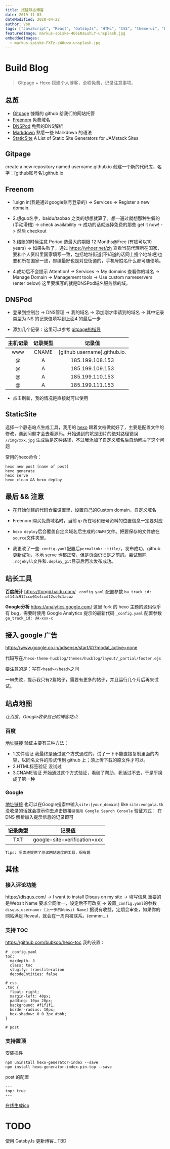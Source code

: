 ```yaml
---
title: 搭建静态博客
date: 2019-11-03
dateModified: 2020-04-22
author: Von
tags: ["JavaScript", "React", "GatsbyJs", "HTML", "CSS", "theme-ui", "Blog", "DNS"]
featuredImage: markus-spiske-466ENaLuhLY-unsplash.jpg
embeddedImages:
  - markus-spiske-FXFz-sW0uwo-unsplash.jpg
---
```



# Build Blog
> Gitpage + Hexo 搭建个人博客，全程免费，记录注意事项。
## 总览

- [Gitpage](https://pages.github.com/) 慷慨的 github 给我们的网站托管
- [Freenom](https://www.freenom.com/) 免费域名
- [DNSPod](https://www.dnspod.cn/) 免费的DNS解析
- [Markdown](https://daringfireball.net/projects/markdown/syntax) 熟悉一些 Markdown 的语法
- [StaticSite](https://www.staticgen.com/) A List of Static Site Generators for JAMstack Sites

## Gitpage

create a new repository named username.github.io
创建一个新的代码库，名字：[github账号名].github.io

## Freenom

- 1.sign in(我是通过google账号登录的) -> Services -> Register a new domain.

- 2.想guo名字，baidu/taobao 之类的想想就算了，想一遍过就想那种生僻的(手动滑稽) -> check availability -> 成功的话就选择免费的那些 get it now! -> 然后 checkout

- 3.结账的时候注意 Period 选最大的期限 12 Months@Free (有钱可以10 years) -> 如果失败了，通过 https://whoer.net/zh 查看当前代理所在国家，要和个人资料里国家填写一致，包括地址街道(不知道的话网上搜个地址吧)也要和所在国家一致，邮编最好也是对应街道的，手机号姓名什么都可随便填。

- 4.成功后不会提示 Attention! -> Services -> My domains 查看你的域名 -> Manage Domain -> Management tools -> Use custom nameservers (enter below) 这里要填写的就是DNSPod域名服务器的域。

## DNSPod

- 登录到控制台 -> DNS管理 -> 我的域名 -> 添加刚才申请到的域名 -> 其中记录类型为 NS 的记录值填写到上面4.的最后一步

- 添加几个记录：这里可以参考 [gitpage的指导](https://help.github.com/en/github/working-with-github-pages/managing-a-custom-domain-for-your-github-pages-site#configuring-an-apex-domain)

| 主机记录 | 记录类型 | 记录值 |
| :-----: | :----: | :---------: |
| www     | CNAME  | [github username].github.io.|
| @       | A      | 185.199.108.153 |
| @       | A      | 185.199.109.153 |
| @       | A      | 185.199.110.153 |
| @       | A      | 185.199.111.153 |

- 点击刷新，我的情况是直接就可以使用


## StaticSite

选择一个静态站点生成工具，我用的 [hexo](https://hexo.io/zh-cn/docs/)
跟着文档做就好了，主要是配置文件的修改，遇到问题才会去看源码。开始遇到的坑是图片的绝对路径错误
`//img/xxx.jpg` 生成后是这种路径，不过我添加了自定义域名后自动解决了这个问题

常用的hexo命令：
```none
hexo new post [name of post]
hexo generate
hexo serve
hexo clean && hexo deploy
```


## 最后 && 注意

- 在开始创建的代码仓库设置里，设置自己的Custom domain，自定义域名

- Freenom 购买免费域名时，当前 ip 所在地和账号资料的位置信息一定要对应

- `hexo deploy`后会覆盖自定义域名后生成的`CNAME`文件。把要保存的文件放在`source`文件夹里。

- 我更改了一些`_config.yaml`配置后`permalink: :title/`，发布成功，github 更新成功，本地 serve 也都正常，但是页面仍旧是之前的。尝试删除 `.nojekyll`文件和`.deploy_git`目录后再次发布成功。


## 站长工具

**百度统计**
https://tongji.baidu.com/
`_config.yaml` 配置参数 `ba_track_id: ol14dc912ccw01s4cxd12ss0c1acwz`

**Google分析**
https://analytics.google.com/
这里 fork 的 hexo 主题的源码似乎有 bug，需要时使用 Google Analytics 提示的最新代码
`_config.yaml` 配置参数 `ga_track_id: UA-xxx-x`

## 接入 google 广告

https://www.google.co.in/adsense/start/#/?modal_active=none

代码写在`/hexo-theme-huxblog/themes/huxblog/layout/_partial/footer.ejs`

要注意的是：写在`<head></head>`之间

一审失败，提示我只有2篇帖子，需要有更多的帖子，并且运行几个月后再来试试。

## 站点地图
*让百度，Google收录自己的博客站点*
### 百度
[地址链接](https://ziyuan.baidu.com/site/index)
验证主要有三种方法：
- 1.文件验证 我最终是通过这个方式通过的。试了一下不能直接复制里面的内容，以同名文件的形式传到 github 上；须上传下载的原文件才可以。
- 2.HTML标签验证 没试过
- 3.CNAME验证 开始通过这个方式验证，看破了帮助，死活过不去，于是乎换成了第一种

### Google
[地址链接](https://search.google.com/search-console/about?utm_source=wmx&utm_medium=wmx-welcome#utm_source=zh-TW-wmxmsg&utm_medium=wmxmsg&utm_campaign=bm&authuser=0)
也可以在Google搜索中输入`site:[your_domain]` like `site:vongola.tk`
没收录的话就会提示你去点击链接`请使用 Google Search Console`
验证方式：
在 DNS 解析加入提示信息的记录即可

| 记录类型 | 记录值 |
| :---:    | :---:  |
| TXT      | google-site-verification=xxx |

```none
Tips: 里面还提供了测试网站速度的工具，很有趣
```
## 其他
### 接入评论功能
https://disqus.com/ -> I want to install Disqus on my site -> 填写信息 重要的是Websit Name 要求全网唯一，设定后不可改变 -> 设置`_config.yaml`的参数`disqus_username: [上一步的Websit Name]`
据说有收益，定期会审查，如果你的网站满足 Reveal，就会在一周内被联系。(emmm...)

### 支持 TOC
https://github.com/bubkoo/hexo-toc
我的设置：
```none
# _config.yaml
toc:
  maxdepth: 3
  class: toc
  slugify: transliteration
  decodeEntities: false

# css
.toc {
  float: right;
  margin-left: 40px;
  padding: 10px 20px;
  background: #f1f1f1;
  border-radius: 10px;
  box-shadow: 0 0 3px #bbb;
}

# post

```

### 支持置顶
安装插件
```none
npm uninstall hexo-generator-index --save
npm install hexo-generator-index-pin-top --save
```
post 的配置
```none
---
top: true
---
```

[在线生成ico](http://ico.duduxuexi.com/)

# TODO

使用 GatsbyJs 更新博客...TBD
